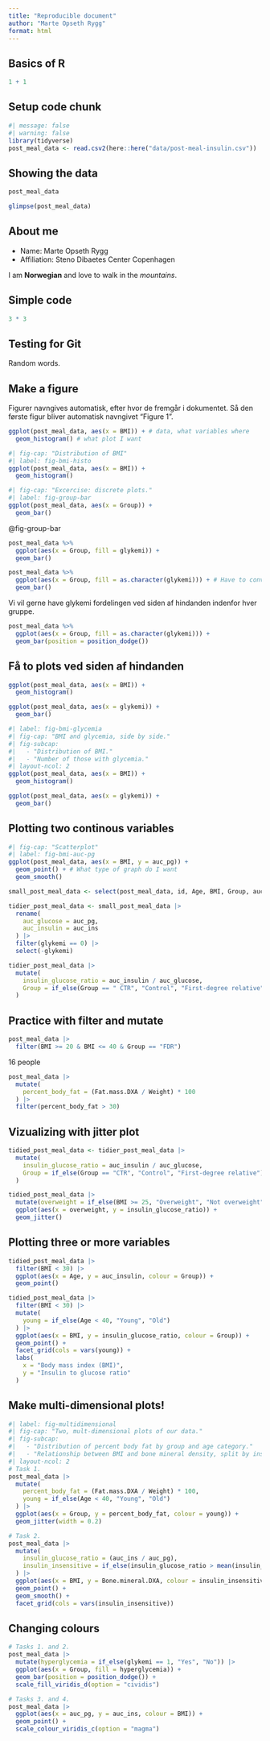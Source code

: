```yaml
---
title: "Reproducible document"
author: "Marte Opseth Rygg"
format: html
---
```


## Basics of R

```r
1 + 1
```

## Setup code chunk 

```r
#| message: false
#| warning: false
library(tidyverse)
post_meal_data <- read.csv2(here::here("data/post-meal-insulin.csv"))
```

## Showing the data 

```r
post_meal_data
```


```r
glimpse(post_meal_data)
```


## About me 

- Name: Marte Opseth Rygg
- Affiliation: Steno Dibaetes Center Copenhagen 

I am **Norwegian** and love to walk in the *mountains*.

## Simple code 

```r
3 * 3
```

## Testing for Git 

Random words. 

## Make a figure 

Figurer navngives automatisk, efter hvor de fremgår i dokumentet. Så den første figur bliver automatisk navngivet "Figure 1". 

```r
ggplot(post_meal_data, aes(x = BMI)) + # data, what variables where
  geom_histogram() # what plot I want
```


```r
#| fig-cap: "Distribution of BMI"
#| label: fig-bmi-histo
ggplot(post_meal_data, aes(x = BMI)) +
  geom_histogram()
```


```r
#| fig-cap: "Excercise: discrete plots."
#| label: fig-group-bar
ggplot(post_meal_data, aes(x = Group)) +
  geom_bar()
```

@fig-group-bar

```r
post_meal_data %>%
  ggplot(aes(x = Group, fill = glykemi)) +
  geom_bar()
```
```r
post_meal_data %>%
  ggplot(aes(x = Group, fill = as.character(glykemi))) + # Have to convert glykemi fra numeric til vector
  geom_bar()
```

Vi vil gerne have glykemi fordelingen ved siden af hindanden indenfor hver gruppe. 

```r
post_meal_data %>%
  ggplot(aes(x = Group, fill = as.character(glykemi))) +
  geom_bar(position = position_dodge())
```

## Få to plots ved siden af hindanden 

```r
ggplot(post_meal_data, aes(x = BMI)) +
  geom_histogram()
```

```r
ggplot(post_meal_data, aes(x = glykemi)) +
  geom_bar()
```

```r
#| label: fig-bmi-glycemia
#| fig-cap: "BMI and glycemia, side by side."
#| fig-subcap:
#|   - "Distribution of BMI."
#|   - "Number of those with glycemia."
#| layout-ncol: 2
ggplot(post_meal_data, aes(x = BMI)) +
  geom_histogram()

ggplot(post_meal_data, aes(x = glykemi)) +
  geom_bar()
```

## Plotting two continous variables 

```r
#| fig-cap: "Scatterplot"
#| label: fig-bmi-auc-pg
ggplot(post_meal_data, aes(x = BMI, y = auc_pg)) +
  geom_point() + # What type of graph do I want
  geom_smooth()
```

```r
small_post_meal_data <- select(post_meal_data, id, Age, BMI, Group, auc_pg, auc_ins, glykemi)
```


```r
tidier_post_meal_data <- small_post_meal_data |>
  rename(
    auc_glucose = auc_pg,
    auc_insulin = auc_ins
  ) |>
  filter(glykemi == 0) |>
  select(-glykemi)
```

```r
tidier_post_meal_data |>
  mutate(
    insulin_glucose_ratio = auc_insulin / auc_glucose,
    Group = if_else(Group == " CTR", "Control", "First-degree relative")
  )
```

## Practice with filter and mutate

```r
post_meal_data |>
  filter(BMI >= 20 & BMI <= 40 & Group == "FDR")
```

16 people

```r
post_meal_data |>
  mutate(
    percent_body_fat = (Fat.mass.DXA / Weight) * 100
  ) |>
  filter(percent_body_fat > 30)
```

## Vizualizing with jitter plot

```r
tidied_post_meal_data <- tidier_post_meal_data |>
  mutate(
    insulin_glucose_ratio = auc_insulin / auc_glucose,
    Group = if_else(Group == "CTR", "Control", "First-degree relative")
  )
```

```r
tidied_post_meal_data |>
  mutate(overweight = if_else(BMI >= 25, "Overweight", "Not overweight")) |>
  ggplot(aes(x = overweight, y = insulin_glucose_ratio)) +
  geom_jitter()
```

## Plotting three or more variables 

```r
tidied_post_meal_data |>
  filter(BMI < 30) |>
  ggplot(aes(x = Age, y = auc_insulin, colour = Group)) +
  geom_point()
```

```r
tidied_post_meal_data |>
  filter(BMI < 30) |>
  mutate(
    young = if_else(Age < 40, "Young", "Old")
  ) |>
  ggplot(aes(x = BMI, y = insulin_glucose_ratio, colour = Group)) +
  geom_point() +
  facet_grid(cols = vars(young)) +
  labs(
    x = "Body mass index (BMI)",
    y = "Insulin to glucose ratio"
  )
```

## Make multi-dimensional plots!

```r
#| label: fig-multidimensional
#| fig-cap: "Two, mult-dimensional plots of our data."
#| fig-subcap:
#|   - "Distribution of percent body fat by group and age category."
#|   - "Relationship between BMI and bone mineral density, split by insulin sensitivity."
#| layout-ncol: 2
# Task 1.
post_meal_data |>
  mutate(
    percent_body_fat = (Fat.mass.DXA / Weight) * 100,
    young = if_else(Age < 40, "Young", "Old")
  ) |>
  ggplot(aes(x = Group, y = percent_body_fat, colour = young)) +
  geom_jitter(width = 0.2)

# Task 2.
post_meal_data |>
  mutate(
    insulin_glucose_ratio = (auc_ins / auc_pg),
    insulin_insensitive = if_else(insulin_glucose_ratio > mean(insulin_glucose_ratio), "Insensitive", "Sensitive")
  ) |>
  ggplot(aes(x = BMI, y = Bone.mineral.DXA, colour = insulin_insensitive)) +
  geom_point() +
  geom_smooth() +
  facet_grid(cols = vars(insulin_insensitive))
```

## Changing colours

```r
# Tasks 1. and 2.
post_meal_data |>
  mutate(hyperglycemia = if_else(glykemi == 1, "Yes", "No")) |>
  ggplot(aes(x = Group, fill = hyperglycemia)) +
  geom_bar(position = position_dodge()) +
  scale_fill_viridis_d(option = "cividis")

# Tasks 3. and 4.
post_meal_data |>
  ggplot(aes(x = auc_pg, y = auc_ins, colour = BMI)) +
  geom_point() +
  scale_colour_viridis_c(option = "magma")
```

